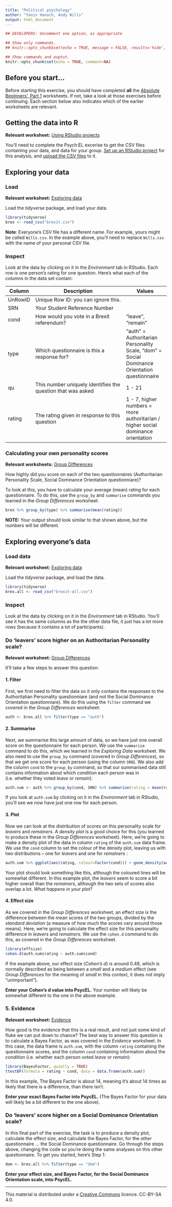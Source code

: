 ```yaml
---
title: "Political psychology"
author: "Yaniv Hanoch, Andy Wills"
output: html_document
---
```


```r
## DEVELOPERS: Uncomment one option, as appropriate

## Show only commands.
## knitr::opts_chunk$set(echo = TRUE, message = FALSE, results='hide', fig.keep = 'none', comment=NA)

## Show commands and ouptut.
knitr::opts_chunk$set(echo = TRUE, comment=NA)
```

## Before you start...
Before starting this exercise, you should have completed **all** the [Absolute Beginners', Part 1](index.html) worksheets. If not, take a look at those exercises before continuing. Each section below also indicates which of the earlier worksheets are relevant.

## Getting the data into R
**Relevant worksheet:** [Using RStudio projects](using-projects.html)

You'll need to complete the Psych:EL excerise to get the CSV files containing your data, and data for your group. [Set up an RStudio project](using-projects.html) for this analysis, and [upload the CSV files](entering-data-by-hand.html#upload) to it.

## Exploring your data

### Load
**Relevant worksheet:** [Exploring data](exploring-incomes.html) 

Load the _tidyverse_ package, and load your data.

```r
library(tidyverse)
brex <- read_csv("brexit.csv")
```

**Note**: Everyone's CSV file has a different name. For example, yours might be called `Wills.csv`. In the example above, you'll need to replace `Wills.csv` with the name of your personal CSV file.

### Inspect
Look at the data by clicking on it in the _Environment_ tab in RStudio. Each row is one person's rating for one question. Here's what each of the columns in the data set contain:

| Column    | Description                             | Values             |
| --------- | --------------------------------------- | ------------------ |
| UnRowID   | Unique Row ID: you can ignore this.     |        |
| SRN       | Your Student Reference Number           |        |
| cond      | How would you vote in a Brexit referendum? | "leave", "remain" |
| type      | Which questionnaire is this a response for? | "auth" = Authoritarian Personality Scale, "dom" = Social Dominance Orientation questionnaire |
| qu  | This number uniquely identifies the question that was asked  | 1 - 21 |
| rating    | The rating given in response to this question | 1 - 7, higher numbers = more authoritarian / higher social dominance orientation |

### Calculating your own personality scores

**Relevant worksheets:** [Group Differences](group-differences.html)

How highly did you score on each of the two questionnaires (Authoritarian Personality Scale, Social Dominance Orientation questionniare)? 

To look at this, you have to calculate your average (mean) rating for each questionnaire. To do this, use the `group_by` and `summarise` commands you learned in the _Group Differences_ worksheet.

```r
brex %>% group_by(type) %>% summarise(mean(rating))
```

**NOTE:** Your output should look similar to that shown above, but the numbers will be different.

## Exploring everyone's data

### Load data

**Relevant worksheet:** [Exploring data](exploring-incomes.html) 

Load the _tidyverse_ package, and load the data.

```r
library(tidyverse)
brex.all <- read_csv("brexit-all.csv")
```

### Inspect

Look at the data by clicking on it in the _Environment_ tab in RStudio. You'll see it has the same columns as the the other data file, it just has a lot more rows (because it contains a lot of participants).

### Do 'leavers' score higher on an Authoritarian Personality scale?

**Relevant worksheet:** [Group Differences](group-differences.html)

It'll take a few steps to answer this question:

#### 1. Filter

First, we first need to filter the data so it only contains the responses to the Authoritatian Personality questionniare (and not the Social Dominance Orientation questionniare). We do this using the `filter` command we covered in the _Group Differences_ worksheet:

```r
auth <- brex.all %>% filter(type == "auth")
```

#### 2. Summarise

Next, we summarise this large amount of data, so we have just one overall score on the questionnaire for each person. We use the `summarise` command to do this, which we learned in the _Exploring Data_ worksheet. We also need to use the `group_by` command (covered in _Group Differences_), so that we get one score for each person (using the column `SRN`). We also add the column `cond` to the `group_by` command, so that our summarised data still contains information about which condition each person was in (i.e. whether they voted _leave_ or _remain_):

```r
auth.sum <- auth %>% group_by(cond, SRN) %>% summarise(rating = mean(rating))
```

If you look at `auth.sum` by clicking on it in the _Environment_ tab in RStudio, you'll see we now have just one row for each person. 

#### 3. Plot

Now we can look at the distribution of scores on this personality scale for _leavers_ and _remainers_. A _density plot_ is a good choice for this (you learned to produce these in the _Group Differences_ worksheet). Here, we're going to make a density plot of the data in column `rating` of the `auth.sum` data frame. We use the `cond` column to set the colour of the density plot, leaving us with two distributions -- one for _leavers_ and one for _remainers_ :

```r
auth.sum %>% ggplot(aes(rating, colour=factor(cond))) + geom_density(aes(y=..scaled..)) 
```

Your plot should look something like this, although the coloured lines will be somewhat different. In this example plot, the _leavers_ seem to score a bit higher overall than the _remainers_, although the two sets of scores also overlap a lot. _What happens in your plot?_

#### 4. Effect size

As we covered in the _Group Differences_ worksheet, an effect size is the difference between the mean scores of the two groups, divided by the _standard deviation_ (a measure of how much the scores vary around those means). Here, we're going to calculate the effect size for this personality difference in _leavers_ and _remainers_. We use the `cohen.d` command to do this, as covered in the _Group Differences_ worksheet.

```r
library(effsize)
cohen.d(auth.sum$rating ~ auth.sum$cond)
```

If the example above, our effect size (_Cohen's d_) is around 0.48, which is normally described as being between a _small_ and a _medium_ effect (see _Group Differences_ for the meaning of _small_ in this context, it does not imply "unimportant"). 

**Enter your Cohen's d value into PsycEL.** Your number will likely be somewhat different to the one in the above example.

### 5. Evidence

**Relevant worksheet:** [Evidence](evidence.html)

How good is the evidence that this is a real result, and not just some kind of fluke we can put down to chance? The best way to answer this question is to calculate a Bayes Factor, as was covered in the _Evidence_ worksheet. In this case, the data frame is `auth.sum`, with the column `rating` containing the questionnaire scores, and the column `cond` containing information about the _condition_ (i.e. whether each person voted _leave_ or _remain_):

```r
library(BayesFactor, quietly = TRUE)
ttestBF(formula = rating ~ cond, data = data.frame(auth.sum))
```

In this example, The Bayes Factor is about 14, meaning it's about 14 times as likely that there is a difference, than there isn't. 

 **Enter your exact Bayes Factor into PsycEL.** (The Bayes Factor for your data will likely be a bit different to the one above).

### Do 'leavers' score higher on a Social Dominance Orientation scale?
In this final part of the exercise, the task is to produce a density plot, calculate the effect size, and calculate the Bayes Factor, for the _other_ questionnaire ... the Social Dominance questionnaire. Go through the steps above, changing the code so you're doing the same analyses on this other questionnaire. To get you started, here's Step 1:

```r
dom <- brex.all %>% filter(type == "dom")
```

**Enter your effect size, and Bayes Factor, for the Social Dominance Orientation scale, into PsycEL.**

___

This material is distributed under a [Creative Commons](https://creativecommons.org/) licence. CC-BY-SA 4.0. 

